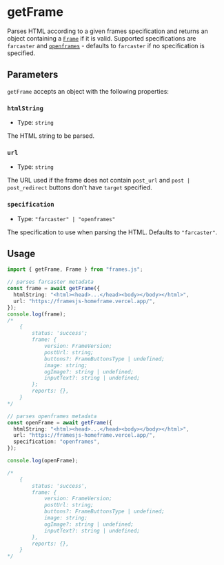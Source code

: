 # getFrame

Parses HTML according to a given frames specification and returns an object containing a [`Frame`](reference/js/types#reference) if it is valid. Supported specifications are `farcaster` and [`openframes`](https://github.com/open-frames/standard) - defaults to `farcaster` if no specification is specified.

## Parameters

`getFrame` accepts an object with the following properties:

### `htmlString`

- Type: `string`

The HTML string to be parsed.

### `url`

- Type: `string`

The URL used if the frame does not contain `post_url` and `post | post_redirect` buttons don't have `target` specified.

### `specification`

- Type: `"farcaster" | "openframes"`

The specification to use when parsing the HTML. Defaults to `"farcaster"`.

## Usage

```ts [example.ts]
import { getFrame, Frame } from "frames.js";

// parses farcaster metadata
const frame = await getFrame({
  htmlString: "<html><head>...</head><body></body></html>",
  url: "https://framesjs-homeframe.vercel.app/",
});
console.log(frame);
/*
	{ 
		status: 'success';
		frame: {
			version: FrameVersion;
			postUrl: string;
			buttons?: FrameButtonsType | undefined;
			image: string;
			ogImage?: string | undefined;
			inputText?: string | undefined;
		};
		reports: {},
	}
*/

// parses openframes metadata
const openFrame = await getFrame({
  htmlString: "<html><head>...</head><body></body></html>",
  url: "https://framesjs-homeframe.vercel.app/",
  specification: "openframes",
});

console.log(openFrame);

/*
	{
		status: 'success',
		frame: {
			version: FrameVersion;
			postUrl: string;
			buttons?: FrameButtonsType | undefined;
			image: string;
			ogImage?: string | undefined;
			inputText?: string | undefined;
		},
		reports: {},
	}
*/
```
